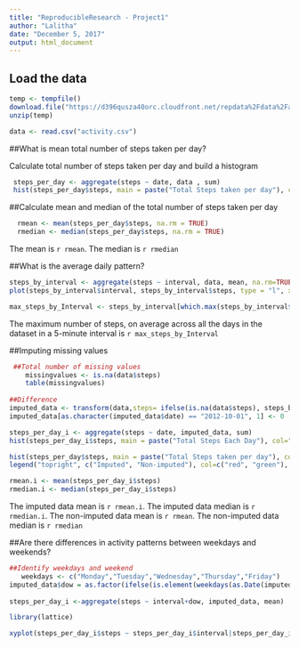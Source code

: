 ---
title: "ReproducibleResearch - Project1"
author: "Lalitha"
date: "December 5, 2017"
output: html_document
---
## Load the data

```{r}
temp <- tempfile()
download.file("https://d396qusza40orc.cloudfront.net/repdata%2Fdata%2Factivity.zip",temp)
unzip(temp)

data <- read.csv("activity.csv")
```

##What is mean total number of steps taken per day?

Calculate total number of steps taken per day and build a histogram

```{r}
 steps_per_day <- aggregate(steps ~ date, data , sum)
 hist(steps_per_day$steps, main = paste("Total Steps taken per day"), col= "green", xlab = "Number of Steps")
```
##Calculate mean and median of the total number of steps taken per day

```{r}
  rmean <- mean(steps_per_day$steps, na.rm = TRUE)
  rmedian <- median(steps_per_day$steps, na.rm = TRUE)
```

The mean is `r rmean`. The median is `r rmedian`

##What is the average daily pattern?

```{r}
steps_by_interval <- aggregate(steps ~ interval, data, mean, na.rm=TRUE)
plot(steps_by_interval$interval, steps_by_interval$steps, type = "l", xlab = "5-minute Interval", ylab = "Average Number of steps", main = "Average Number of Steps taken per day by Interval")

max_steps_by_Interval <- steps_by_interval[which.max(steps_by_interval$steps),1]
```
The maximum number of steps, on average across all the days in the dataset in a 5-minute interval is `r max_steps_by_Interval`

##Imputing missing values

```{r}

 ##Total number of missing values
    missingvalues <- is.na(data$steps)
    table(missingvalues)
  
##Difference   
imputed_data <- transform(data,steps= ifelse(is.na(data$steps), steps_by_interval$steps[match(data$interval,steps_by_interval$interval)], data$steps))
imputed_data[as.character(imputed_data$date) == "2012-10-01", 1] <- 0

steps_per_day_i <- aggregate(steps ~ date, imputed_data, sum)
hist(steps_per_day_i$steps, main = paste("Total Steps Each Day"), col="red", xlab="Number of Steps")

hist(steps_per_day$steps, main = paste("Total Steps taken per day"), col= "green", xlab = "Number of Steps", add=TRUE)
legend("topright", c("Imputed", "Non-imputed"), col=c("red", "green"), lwd=10)

rmean.i <- mean(steps_per_day_i$steps)
rmedian.i <- median(steps_per_day_i$steps)

```
The imputed data mean is `r rmean.i`.  The imputed data median is `r rmedian.i`. The non-imputed data mean is `r rmean`. The non-imputed data median is `r rmedian`

##Are there differences in activity patterns between weekdays and weekends?
```{r}
##Identify weekdays and weekend
   weekdays <- c("Monday","Tuesday","Wednesday","Thursday","Friday")
imputed_data$dow = as.factor(ifelse(is.element(weekdays(as.Date(imputed_data$date)),weekdays),"weekday","weekend"))
 
steps_per_day_i <-aggregate(steps ~ interval+dow, imputed_data, mean) 

library(lattice)

xyplot(steps_per_day_i$steps ~ steps_per_day_i$interval|steps_per_day_i$dow, main="Average Steps per Day  by Interval",xlab="Interval", ylab="Number of Steps",layout=c(1,2), type="l")

```

